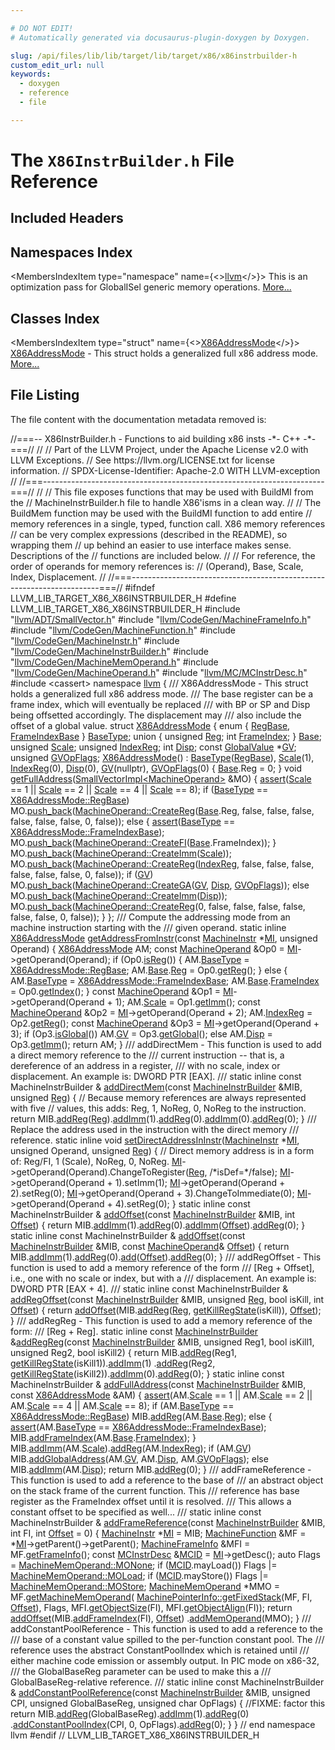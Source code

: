 ```yaml
---

# DO NOT EDIT!
# Automatically generated via docusaurus-plugin-doxygen by Doxygen.

slug: /api/files/lib/lib/target/lib/target/x86/x86instrbuilder-h
custom_edit_url: null
keywords:
  - doxygen
  - reference
  - file

---
```





# The `X86InstrBuilder.h` File Reference

<DoxygenPage pluginConfig={pluginConfig}>



## Included Headers

<IncludesList>
<IncludesListItem
  filePath="llvm/ADT/SmallVector.h"
  permalink="/docs/api/files/include/include/llvm/include/llvm/adt/smallvector-h"
  isLocal="true" />
<IncludesListItem
  filePath="llvm/CodeGen/MachineFrameInfo.h"
  permalink="/docs/api/files/include/include/llvm/include/llvm/codegen/machineframeinfo-h"
  isLocal="true" />
<IncludesListItem
  filePath="llvm/CodeGen/MachineFunction.h"
  permalink="/docs/api/files/include/include/llvm/include/llvm/codegen/machinefunction-h"
  isLocal="true" />
<IncludesListItem
  filePath="llvm/CodeGen/MachineInstr.h"
  permalink="/docs/api/files/include/include/llvm/include/llvm/codegen/machineinstr-h"
  isLocal="true" />
<IncludesListItem
  filePath="llvm/CodeGen/MachineInstrBuilder.h"
  permalink="/docs/api/files/include/include/llvm/include/llvm/codegen/machineinstrbuilder-h"
  isLocal="true" />
<IncludesListItem
  filePath="llvm/CodeGen/MachineMemOperand.h"
  permalink="/docs/api/files/include/include/llvm/include/llvm/codegen/machinememoperand-h"
  isLocal="true" />
<IncludesListItem
  filePath="llvm/CodeGen/MachineOperand.h"
  permalink="/docs/api/files/include/include/llvm/include/llvm/codegen/machineoperand-h"
  isLocal="true" />
<IncludesListItem
  filePath="llvm/MC/MCInstrDesc.h"
  permalink="/docs/api/files/include/include/llvm/include/llvm/mc/mcinstrdesc-h"
  isLocal="true" />
<IncludesListItem
  filePath="cassert"
  permalink=""
  isLocal="false" />
</IncludesList>

## Namespaces Index

<MembersIndex>

<MembersIndexItem
  type="namespace"
  name={<><a href="/docs/api/namespaces/llvm">llvm</a></>}>
This is an optimization pass for GlobalISel generic memory operations. <a href="/docs/api/namespaces/llvm/#details">More...</a>
</MembersIndexItem>

</MembersIndex>

## Classes Index

<MembersIndex>

<MembersIndexItem
  type="struct"
  name={<><a href="/docs/api/structs/llvm/x86addressmode">X86AddressMode</a></>}>
<a href="/docs/api/structs/llvm/x86addressmode">X86AddressMode</a> - This struct holds a generalized full x86 address mode. <a href="/docs/api/structs/llvm/x86addressmode/#details">More...</a>
</MembersIndexItem>

</MembersIndex>


## File Listing

The file content with the documentation metadata removed is:

<ProgramListing>

<Link id="l00001" /><CodeLine lineNumber="1"><Highlight kind="comment">//===-- X86InstrBuilder.h - Functions to aid building x86 insts -&#42;- C++ -&#42;-===//</Highlight><Highlight kind="normal"></Highlight></CodeLine>
<Link id="l00002" /><CodeLine lineNumber="2"><Highlight kind="normal"></Highlight><Highlight kind="comment">//</Highlight><Highlight kind="normal"></Highlight></CodeLine>
<Link id="l00003" /><CodeLine lineNumber="3"><Highlight kind="normal"></Highlight><Highlight kind="comment">// Part of the LLVM Project, under the Apache License v2.0 with LLVM Exceptions.</Highlight><Highlight kind="normal"></Highlight></CodeLine>
<Link id="l00004" /><CodeLine lineNumber="4"><Highlight kind="normal"></Highlight><Highlight kind="comment">// See https://llvm.org/LICENSE.txt for license information.</Highlight><Highlight kind="normal"></Highlight></CodeLine>
<Link id="l00005" /><CodeLine lineNumber="5"><Highlight kind="normal"></Highlight><Highlight kind="comment">// SPDX-License-Identifier: Apache-2.0 WITH LLVM-exception</Highlight><Highlight kind="normal"></Highlight></CodeLine>
<Link id="l00006" /><CodeLine lineNumber="6"><Highlight kind="normal"></Highlight><Highlight kind="comment">//</Highlight><Highlight kind="normal"></Highlight></CodeLine>
<Link id="l00007" /><CodeLine lineNumber="7"><Highlight kind="normal"></Highlight><Highlight kind="comment">//===----------------------------------------------------------------------===//</Highlight><Highlight kind="normal"></Highlight></CodeLine>
<Link id="l00008" /><CodeLine lineNumber="8"><Highlight kind="normal"></Highlight><Highlight kind="comment">//</Highlight><Highlight kind="normal"></Highlight></CodeLine>
<Link id="l00009" /><CodeLine lineNumber="9"><Highlight kind="normal"></Highlight><Highlight kind="comment">// This file exposes functions that may be used with BuildMI from the</Highlight><Highlight kind="normal"></Highlight></CodeLine>
<Link id="l00010" /><CodeLine lineNumber="10"><Highlight kind="normal"></Highlight><Highlight kind="comment">// MachineInstrBuilder.h file to handle X86&#39;isms in a clean way.</Highlight><Highlight kind="normal"></Highlight></CodeLine>
<Link id="l00011" /><CodeLine lineNumber="11"><Highlight kind="normal"></Highlight><Highlight kind="comment">//</Highlight><Highlight kind="normal"></Highlight></CodeLine>
<Link id="l00012" /><CodeLine lineNumber="12"><Highlight kind="normal"></Highlight><Highlight kind="comment">// The BuildMem function may be used with the BuildMI function to add entire</Highlight><Highlight kind="normal"></Highlight></CodeLine>
<Link id="l00013" /><CodeLine lineNumber="13"><Highlight kind="normal"></Highlight><Highlight kind="comment">// memory references in a single, typed, function call.  X86 memory references</Highlight><Highlight kind="normal"></Highlight></CodeLine>
<Link id="l00014" /><CodeLine lineNumber="14"><Highlight kind="normal"></Highlight><Highlight kind="comment">// can be very complex expressions (described in the README), so wrapping them</Highlight><Highlight kind="normal"></Highlight></CodeLine>
<Link id="l00015" /><CodeLine lineNumber="15"><Highlight kind="normal"></Highlight><Highlight kind="comment">// up behind an easier to use interface makes sense.  Descriptions of the</Highlight><Highlight kind="normal"></Highlight></CodeLine>
<Link id="l00016" /><CodeLine lineNumber="16"><Highlight kind="normal"></Highlight><Highlight kind="comment">// functions are included below.</Highlight><Highlight kind="normal"></Highlight></CodeLine>
<Link id="l00017" /><CodeLine lineNumber="17"><Highlight kind="normal"></Highlight><Highlight kind="comment">//</Highlight><Highlight kind="normal"></Highlight></CodeLine>
<Link id="l00018" /><CodeLine lineNumber="18"><Highlight kind="normal"></Highlight><Highlight kind="comment">// For reference, the order of operands for memory references is:</Highlight><Highlight kind="normal"></Highlight></CodeLine>
<Link id="l00019" /><CodeLine lineNumber="19"><Highlight kind="normal"></Highlight><Highlight kind="comment">// (Operand), Base, Scale, Index, Displacement.</Highlight><Highlight kind="normal"></Highlight></CodeLine>
<Link id="l00020" /><CodeLine lineNumber="20"><Highlight kind="normal"></Highlight><Highlight kind="comment">//</Highlight><Highlight kind="normal"></Highlight></CodeLine>
<Link id="l00021" /><CodeLine lineNumber="21"><Highlight kind="normal"></Highlight><Highlight kind="comment">//===----------------------------------------------------------------------===//</Highlight><Highlight kind="normal"></Highlight></CodeLine>
<Link id="l00022" /><CodeLine lineNumber="22"><Highlight kind="normal"></Highlight></CodeLine>
<Link id="l00023" /><CodeLine lineNumber="23"><Highlight kind="normal"></Highlight><Highlight kind="preprocessor">#ifndef LLVM&#95;LIB&#95;TARGET&#95;X86&#95;X86INSTRBUILDER&#95;H</Highlight><Highlight kind="normal"></Highlight></CodeLine>
<Link id="l00024" /><CodeLine lineNumber="24"><Highlight kind="normal"></Highlight><Highlight kind="preprocessor">#define LLVM&#95;LIB&#95;TARGET&#95;X86&#95;X86INSTRBUILDER&#95;H</Highlight><Highlight kind="normal"></Highlight></CodeLine>
<Link id="l00025" /><CodeLine lineNumber="25"><Highlight kind="normal"></Highlight></CodeLine>
<Link id="l00026" /><CodeLine lineNumber="26"><Highlight kind="normal"></Highlight><Highlight kind="preprocessor">#include &quot;<a href="/docs/api/files/include/include/llvm/include/llvm/adt/smallvector-h">llvm/ADT/SmallVector.h</a>&quot;</Highlight><Highlight kind="normal"></Highlight></CodeLine>
<Link id="l00027" /><CodeLine lineNumber="27"><Highlight kind="normal"></Highlight><Highlight kind="preprocessor">#include &quot;<a href="/docs/api/files/include/include/llvm/include/llvm/codegen/machineframeinfo-h">llvm/CodeGen/MachineFrameInfo.h</a>&quot;</Highlight><Highlight kind="normal"></Highlight></CodeLine>
<Link id="l00028" /><CodeLine lineNumber="28"><Highlight kind="normal"></Highlight><Highlight kind="preprocessor">#include &quot;<a href="/docs/api/files/include/include/llvm/include/llvm/codegen/machinefunction-h">llvm/CodeGen/MachineFunction.h</a>&quot;</Highlight><Highlight kind="normal"></Highlight></CodeLine>
<Link id="l00029" /><CodeLine lineNumber="29"><Highlight kind="normal"></Highlight><Highlight kind="preprocessor">#include &quot;<a href="/docs/api/files/include/include/llvm/include/llvm/codegen/machineinstr-h">llvm/CodeGen/MachineInstr.h</a>&quot;</Highlight><Highlight kind="normal"></Highlight></CodeLine>
<Link id="l00030" /><CodeLine lineNumber="30"><Highlight kind="normal"></Highlight><Highlight kind="preprocessor">#include &quot;<a href="/docs/api/files/include/include/llvm/include/llvm/codegen/machineinstrbuilder-h">llvm/CodeGen/MachineInstrBuilder.h</a>&quot;</Highlight><Highlight kind="normal"></Highlight></CodeLine>
<Link id="l00031" /><CodeLine lineNumber="31"><Highlight kind="normal"></Highlight><Highlight kind="preprocessor">#include &quot;<a href="/docs/api/files/include/include/llvm/include/llvm/codegen/machinememoperand-h">llvm/CodeGen/MachineMemOperand.h</a>&quot;</Highlight><Highlight kind="normal"></Highlight></CodeLine>
<Link id="l00032" /><CodeLine lineNumber="32"><Highlight kind="normal"></Highlight><Highlight kind="preprocessor">#include &quot;<a href="/docs/api/files/include/include/llvm/include/llvm/codegen/machineoperand-h">llvm/CodeGen/MachineOperand.h</a>&quot;</Highlight><Highlight kind="normal"></Highlight></CodeLine>
<Link id="l00033" /><CodeLine lineNumber="33"><Highlight kind="normal"></Highlight><Highlight kind="preprocessor">#include &quot;<a href="/docs/api/files/include/include/llvm/include/llvm/mc/mcinstrdesc-h">llvm/MC/MCInstrDesc.h</a>&quot;</Highlight><Highlight kind="normal"></Highlight></CodeLine>
<Link id="l00034" /><CodeLine lineNumber="34"><Highlight kind="normal"></Highlight><Highlight kind="preprocessor">#include &lt;cassert&gt;</Highlight><Highlight kind="normal"></Highlight></CodeLine>
<Link id="l00035" /><CodeLine lineNumber="35"><Highlight kind="normal"></Highlight></CodeLine>
<Link id="l00036" /><CodeLine lineNumber="36"><Highlight kind="normal"></Highlight><Highlight kind="keyword">namespace </Highlight><Highlight kind="normal"><a href="/docs/api/namespaces/llvm">llvm</a> &#123;</Highlight></CodeLine>
<Link id="l00037" /><CodeLine lineNumber="37"><Highlight kind="normal"></Highlight><Highlight kind="comment"></Highlight></CodeLine>
<Link id="l00038" /><CodeLine lineNumber="38"><Highlight kind="comment">/// X86AddressMode - This struct holds a generalized full x86 address mode.</Highlight></CodeLine>
<Link id="l00039" /><CodeLine lineNumber="39"><Highlight kind="comment">/// The base register can be a frame index, which will eventually be replaced</Highlight></CodeLine>
<Link id="l00040" /><CodeLine lineNumber="40"><Highlight kind="comment">/// with BP or SP and Disp being offsetted accordingly.  The displacement may</Highlight></CodeLine>
<Link id="l00041" /><CodeLine lineNumber="41"><Highlight kind="comment">/// also include the offset of a global value.</Highlight><Highlight kind="normal"></Highlight></CodeLine>
<Link id="l00042" /><CodeLine lineNumber="42" lineLink="/docs/api/structs/llvm/x86addressmode"><Highlight kind="normal"></Highlight><Highlight kind="keyword">struct </Highlight><Highlight kind="normal"><a href="/docs/api/structs/llvm/x86addressmode/#a71e2b7928cd0743a0b1834cd441696eb">X86AddressMode</a> &#123;</Highlight></CodeLine>
<Link id="l00043" /><CodeLine lineNumber="43"><Highlight kind="normal">  </Highlight><Highlight kind="keyword">enum</Highlight><Highlight kind="normal"> &#123;</Highlight></CodeLine>
<Link id="l00044" /><CodeLine lineNumber="44" lineLink="/docs/api/structs/llvm/x86addressmode/#a47626c396b3692c11cb940faf7578a4fa8763369023c9ed44c8a2861b80107e9f"><Highlight kind="normal">    <a href="/docs/api/structs/llvm/x86addressmode/#a47626c396b3692c11cb940faf7578a4fa8763369023c9ed44c8a2861b80107e9f">RegBase</a>,</Highlight></CodeLine>
<Link id="l00045" /><CodeLine lineNumber="45" lineLink="/docs/api/structs/llvm/x86addressmode/#a47626c396b3692c11cb940faf7578a4fab07c42c17fdd1279c09b961c89653ffb"><Highlight kind="normal">    <a href="/docs/api/structs/llvm/x86addressmode/#a47626c396b3692c11cb940faf7578a4fab07c42c17fdd1279c09b961c89653ffb">FrameIndexBase</a></Highlight></CodeLine>
<Link id="l00046" /><CodeLine lineNumber="46" lineLink="/docs/api/structs/llvm/x86addressmode/#ad89c0e74be4dc1391cb4225984ce1c92"><Highlight kind="normal">  &#125; <a href="/docs/api/files/lib/lib/ir/safepointirverifier-cpp/#ae96315ee246bd4a509133af84c88c5e1">BaseType</a>;</Highlight></CodeLine>
<Link id="l00047" /><CodeLine lineNumber="47"><Highlight kind="normal"></Highlight></CodeLine>
<Link id="l00048" /><CodeLine lineNumber="48"><Highlight kind="normal">  </Highlight><Highlight kind="keyword">union </Highlight><Highlight kind="normal">&#123;</Highlight></CodeLine>
<Link id="l00049" /><CodeLine lineNumber="49" lineLink="/docs/api/structs/llvm/x86addressmode/#abdbb5443e06c46eba409abb252121105"><Highlight kind="normal">    </Highlight><Highlight kind="keywordtype">unsigned</Highlight><Highlight kind="normal"> <a href="/docs/api/structs/llvm/x86addressmode/#abdbb5443e06c46eba409abb252121105">Reg</a>;</Highlight></CodeLine>
<Link id="l00050" /><CodeLine lineNumber="50" lineLink="/docs/api/structs/llvm/x86addressmode/#a967aafff1ceb0ab66c9de70c5a94eacd"><Highlight kind="normal">    </Highlight><Highlight kind="keywordtype">int</Highlight><Highlight kind="normal"> <a href="/docs/api/structs/llvm/x86addressmode/#a967aafff1ceb0ab66c9de70c5a94eacd">FrameIndex</a>;</Highlight></CodeLine>
<Link id="l00051" /><CodeLine lineNumber="51" lineLink="/docs/api/structs/llvm/x86addressmode/#a17a6d6e90566fa2abeb797273f9acc36"><Highlight kind="normal">  &#125; <a href="/docs/api/namespaces/llvm/sampleprof/#a702f69807459cc25db5754a5f179d3fcaf6fbeb8fa9f451468611536b00878d41">Base</a>;</Highlight></CodeLine>
<Link id="l00052" /><CodeLine lineNumber="52"><Highlight kind="normal"></Highlight></CodeLine>
<Link id="l00053" /><CodeLine lineNumber="53" lineLink="/docs/api/structs/llvm/x86addressmode/#aad094c5c9174ced82b0e50cc1107f6b6"><Highlight kind="normal">  </Highlight><Highlight kind="keywordtype">unsigned</Highlight><Highlight kind="normal"> <a href="/docs/api/structs/llvm/x86addressmode/#aad094c5c9174ced82b0e50cc1107f6b6">Scale</a>;</Highlight></CodeLine>
<Link id="l00054" /><CodeLine lineNumber="54" lineLink="/docs/api/structs/llvm/x86addressmode/#af1965b0188d8595d0aaf002d0eb6d009"><Highlight kind="normal">  </Highlight><Highlight kind="keywordtype">unsigned</Highlight><Highlight kind="normal"> <a href="/docs/api/structs/llvm/x86addressmode/#af1965b0188d8595d0aaf002d0eb6d009">IndexReg</a>;</Highlight></CodeLine>
<Link id="l00055" /><CodeLine lineNumber="55" lineLink="/docs/api/structs/llvm/x86addressmode/#a883f2182cecc59883f24a9b886ffeb74"><Highlight kind="normal">  </Highlight><Highlight kind="keywordtype">int</Highlight><Highlight kind="normal"> <a href="/docs/api/structs/llvm/x86addressmode/#a883f2182cecc59883f24a9b886ffeb74">Disp</a>;</Highlight></CodeLine>
<Link id="l00056" /><CodeLine lineNumber="56" lineLink="/docs/api/structs/llvm/x86addressmode/#a69cfaa345b14e467ea8934fe48cc3365"><Highlight kind="normal">  </Highlight><Highlight kind="keyword">const</Highlight><Highlight kind="normal"> <a href="/docs/api/classes/llvm/globalvalue">GlobalValue</a> &#42;<a href="/docs/api/structs/llvm/x86addressmode/#a69cfaa345b14e467ea8934fe48cc3365">GV</a>;</Highlight></CodeLine>
<Link id="l00057" /><CodeLine lineNumber="57" lineLink="/docs/api/structs/llvm/x86addressmode/#a1894a1e6be0ec8bbc763476332735765"><Highlight kind="normal">  </Highlight><Highlight kind="keywordtype">unsigned</Highlight><Highlight kind="normal"> <a href="/docs/api/structs/llvm/x86addressmode/#a1894a1e6be0ec8bbc763476332735765">GVOpFlags</a>;</Highlight></CodeLine>
<Link id="l00058" /><CodeLine lineNumber="58"><Highlight kind="normal"></Highlight></CodeLine>
<Link id="l00059" /><CodeLine lineNumber="59" lineLink="/docs/api/structs/llvm/x86addressmode/#a71e2b7928cd0743a0b1834cd441696eb"><Highlight kind="normal">  <a href="/docs/api/structs/llvm/x86addressmode/#a71e2b7928cd0743a0b1834cd441696eb">X86AddressMode</a>()</Highlight></CodeLine>
<Link id="l00060" /><CodeLine lineNumber="60"><Highlight kind="normal">    : <a href="/docs/api/structs/llvm/x86addressmode/#ad89c0e74be4dc1391cb4225984ce1c92">BaseType</a>(<a href="/docs/api/structs/llvm/x86addressmode/#a47626c396b3692c11cb940faf7578a4fa8763369023c9ed44c8a2861b80107e9f">RegBase</a>), <a href="/docs/api/structs/llvm/x86addressmode/#aad094c5c9174ced82b0e50cc1107f6b6">Scale</a>(1), <a href="/docs/api/structs/llvm/x86addressmode/#af1965b0188d8595d0aaf002d0eb6d009">IndexReg</a>(0), <a href="/docs/api/structs/llvm/x86addressmode/#a883f2182cecc59883f24a9b886ffeb74">Disp</a>(0), <a href="/docs/api/structs/llvm/x86addressmode/#a69cfaa345b14e467ea8934fe48cc3365">GV</a>(nullptr),</Highlight></CodeLine>
<Link id="l00061" /><CodeLine lineNumber="61"><Highlight kind="normal">      <a href="/docs/api/structs/llvm/x86addressmode/#a1894a1e6be0ec8bbc763476332735765">GVOpFlags</a>(0) &#123;</Highlight></CodeLine>
<Link id="l00062" /><CodeLine lineNumber="62"><Highlight kind="normal">    <a href="/docs/api/structs/llvm/x86addressmode/#a17a6d6e90566fa2abeb797273f9acc36">Base</a>.Reg = 0;</Highlight></CodeLine>
<Link id="l00063" /><CodeLine lineNumber="63"><Highlight kind="normal">  &#125;</Highlight></CodeLine>
<Link id="l00064" /><CodeLine lineNumber="64"><Highlight kind="normal"></Highlight></CodeLine>
<Link id="l00065" /><CodeLine lineNumber="65" lineLink="/docs/api/structs/llvm/x86addressmode/#a593e839307453b63de7b7021e8cc059a"><Highlight kind="normal">  </Highlight><Highlight kind="keywordtype">void</Highlight><Highlight kind="normal"> <a href="/docs/api/structs/llvm/x86addressmode/#a593e839307453b63de7b7021e8cc059a">getFullAddress</a>(<a href="/docs/api/classes/llvm/smallvectorimpl">SmallVectorImpl&lt;MachineOperand&gt;</a> &amp;MO) &#123;</Highlight></CodeLine>
<Link id="l00066" /><CodeLine lineNumber="66"><Highlight kind="normal">    <a href="/docs/api/files/lib/lib/target/lib/target/amdgpu/silowercontrolflow-cpp/#a4868c5d81c5ccc98c47aeab6244346a0">assert</a>(<a href="/docs/api/structs/llvm/x86addressmode/#aad094c5c9174ced82b0e50cc1107f6b6">Scale</a> == 1 || <a href="/docs/api/structs/llvm/x86addressmode/#aad094c5c9174ced82b0e50cc1107f6b6">Scale</a> == 2 || <a href="/docs/api/structs/llvm/x86addressmode/#aad094c5c9174ced82b0e50cc1107f6b6">Scale</a> == 4 || <a href="/docs/api/structs/llvm/x86addressmode/#aad094c5c9174ced82b0e50cc1107f6b6">Scale</a> == 8);</Highlight></CodeLine>
<Link id="l00067" /><CodeLine lineNumber="67"><Highlight kind="normal"></Highlight></CodeLine>
<Link id="l00068" /><CodeLine lineNumber="68"><Highlight kind="normal">    </Highlight><Highlight kind="keywordflow">if</Highlight><Highlight kind="normal"> (<a href="/docs/api/structs/llvm/x86addressmode/#ad89c0e74be4dc1391cb4225984ce1c92">BaseType</a> == <a href="/docs/api/structs/llvm/x86addressmode/#a47626c396b3692c11cb940faf7578a4fa8763369023c9ed44c8a2861b80107e9f">X86AddressMode::RegBase</a>)</Highlight></CodeLine>
<Link id="l00069" /><CodeLine lineNumber="69"><Highlight kind="normal">      MO.<a href="/docs/api/classes/llvm/smallvectortemplatebase/#af42bfbc067df27c19ee2fc859df58799">push&#95;back</a>(<a href="/docs/api/classes/llvm/machineoperand/#af2c351dad09a71aa08e1d85c67ae6e53">MachineOperand::CreateReg</a>(<a href="/docs/api/structs/llvm/x86addressmode/#a17a6d6e90566fa2abeb797273f9acc36">Base</a>.Reg, </Highlight><Highlight kind="keyword">false</Highlight><Highlight kind="normal">, </Highlight><Highlight kind="keyword">false</Highlight><Highlight kind="normal">, </Highlight><Highlight kind="keyword">false</Highlight><Highlight kind="normal">,</Highlight></CodeLine>
<Link id="l00070" /><CodeLine lineNumber="70"><Highlight kind="normal">                                             </Highlight><Highlight kind="keyword">false</Highlight><Highlight kind="normal">, </Highlight><Highlight kind="keyword">false</Highlight><Highlight kind="normal">, </Highlight><Highlight kind="keyword">false</Highlight><Highlight kind="normal">, 0, </Highlight><Highlight kind="keyword">false</Highlight><Highlight kind="normal">));</Highlight></CodeLine>
<Link id="l00071" /><CodeLine lineNumber="71"><Highlight kind="normal">    </Highlight><Highlight kind="keywordflow">else</Highlight><Highlight kind="normal"> &#123;</Highlight></CodeLine>
<Link id="l00072" /><CodeLine lineNumber="72"><Highlight kind="normal">      <a href="/docs/api/files/lib/lib/target/lib/target/amdgpu/silowercontrolflow-cpp/#a4868c5d81c5ccc98c47aeab6244346a0">assert</a>(<a href="/docs/api/structs/llvm/x86addressmode/#ad89c0e74be4dc1391cb4225984ce1c92">BaseType</a> == <a href="/docs/api/structs/llvm/x86addressmode/#a47626c396b3692c11cb940faf7578a4fab07c42c17fdd1279c09b961c89653ffb">X86AddressMode::FrameIndexBase</a>);</Highlight></CodeLine>
<Link id="l00073" /><CodeLine lineNumber="73"><Highlight kind="normal">      MO.<a href="/docs/api/classes/llvm/smallvectortemplatebase/#af42bfbc067df27c19ee2fc859df58799">push&#95;back</a>(<a href="/docs/api/classes/llvm/machineoperand/#afda3f1971b3e44709267be818ffd3035">MachineOperand::CreateFI</a>(<a href="/docs/api/structs/llvm/x86addressmode/#a17a6d6e90566fa2abeb797273f9acc36">Base</a>.FrameIndex));</Highlight></CodeLine>
<Link id="l00074" /><CodeLine lineNumber="74"><Highlight kind="normal">    &#125;</Highlight></CodeLine>
<Link id="l00075" /><CodeLine lineNumber="75"><Highlight kind="normal"></Highlight></CodeLine>
<Link id="l00076" /><CodeLine lineNumber="76"><Highlight kind="normal">    MO.<a href="/docs/api/classes/llvm/smallvectortemplatebase/#af42bfbc067df27c19ee2fc859df58799">push&#95;back</a>(<a href="/docs/api/classes/llvm/machineoperand/#ab09679b541a6ba1219b3602569847364">MachineOperand::CreateImm</a>(<a href="/docs/api/structs/llvm/x86addressmode/#aad094c5c9174ced82b0e50cc1107f6b6">Scale</a>));</Highlight></CodeLine>
<Link id="l00077" /><CodeLine lineNumber="77"><Highlight kind="normal">    MO.<a href="/docs/api/classes/llvm/smallvectortemplatebase/#af42bfbc067df27c19ee2fc859df58799">push&#95;back</a>(<a href="/docs/api/classes/llvm/machineoperand/#af2c351dad09a71aa08e1d85c67ae6e53">MachineOperand::CreateReg</a>(<a href="/docs/api/structs/llvm/x86addressmode/#af1965b0188d8595d0aaf002d0eb6d009">IndexReg</a>, </Highlight><Highlight kind="keyword">false</Highlight><Highlight kind="normal">, </Highlight><Highlight kind="keyword">false</Highlight><Highlight kind="normal">, </Highlight><Highlight kind="keyword">false</Highlight><Highlight kind="normal">, </Highlight><Highlight kind="keyword">false</Highlight><Highlight kind="normal">,</Highlight></CodeLine>
<Link id="l00078" /><CodeLine lineNumber="78"><Highlight kind="normal">                                           </Highlight><Highlight kind="keyword">false</Highlight><Highlight kind="normal">, </Highlight><Highlight kind="keyword">false</Highlight><Highlight kind="normal">, 0, </Highlight><Highlight kind="keyword">false</Highlight><Highlight kind="normal">));</Highlight></CodeLine>
<Link id="l00079" /><CodeLine lineNumber="79"><Highlight kind="normal"></Highlight></CodeLine>
<Link id="l00080" /><CodeLine lineNumber="80"><Highlight kind="normal">    </Highlight><Highlight kind="keywordflow">if</Highlight><Highlight kind="normal"> (<a href="/docs/api/structs/llvm/x86addressmode/#a69cfaa345b14e467ea8934fe48cc3365">GV</a>)</Highlight></CodeLine>
<Link id="l00081" /><CodeLine lineNumber="81"><Highlight kind="normal">      MO.<a href="/docs/api/classes/llvm/smallvectortemplatebase/#af42bfbc067df27c19ee2fc859df58799">push&#95;back</a>(<a href="/docs/api/classes/llvm/machineoperand/#ace112d8a86396bd55e99738cd41005b6">MachineOperand::CreateGA</a>(<a href="/docs/api/structs/llvm/x86addressmode/#a69cfaa345b14e467ea8934fe48cc3365">GV</a>, <a href="/docs/api/structs/llvm/x86addressmode/#a883f2182cecc59883f24a9b886ffeb74">Disp</a>, <a href="/docs/api/structs/llvm/x86addressmode/#a1894a1e6be0ec8bbc763476332735765">GVOpFlags</a>));</Highlight></CodeLine>
<Link id="l00082" /><CodeLine lineNumber="82"><Highlight kind="normal">    </Highlight><Highlight kind="keywordflow">else</Highlight><Highlight kind="normal"></Highlight></CodeLine>
<Link id="l00083" /><CodeLine lineNumber="83"><Highlight kind="normal">      MO.<a href="/docs/api/classes/llvm/smallvectortemplatebase/#af42bfbc067df27c19ee2fc859df58799">push&#95;back</a>(<a href="/docs/api/classes/llvm/machineoperand/#ab09679b541a6ba1219b3602569847364">MachineOperand::CreateImm</a>(<a href="/docs/api/structs/llvm/x86addressmode/#a883f2182cecc59883f24a9b886ffeb74">Disp</a>));</Highlight></CodeLine>
<Link id="l00084" /><CodeLine lineNumber="84"><Highlight kind="normal"></Highlight></CodeLine>
<Link id="l00085" /><CodeLine lineNumber="85"><Highlight kind="normal">    MO.<a href="/docs/api/classes/llvm/smallvectortemplatebase/#af42bfbc067df27c19ee2fc859df58799">push&#95;back</a>(<a href="/docs/api/classes/llvm/machineoperand/#af2c351dad09a71aa08e1d85c67ae6e53">MachineOperand::CreateReg</a>(0, </Highlight><Highlight kind="keyword">false</Highlight><Highlight kind="normal">, </Highlight><Highlight kind="keyword">false</Highlight><Highlight kind="normal">, </Highlight><Highlight kind="keyword">false</Highlight><Highlight kind="normal">, </Highlight><Highlight kind="keyword">false</Highlight><Highlight kind="normal">, </Highlight><Highlight kind="keyword">false</Highlight><Highlight kind="normal">,</Highlight></CodeLine>
<Link id="l00086" /><CodeLine lineNumber="86"><Highlight kind="normal">                                           </Highlight><Highlight kind="keyword">false</Highlight><Highlight kind="normal">, 0, </Highlight><Highlight kind="keyword">false</Highlight><Highlight kind="normal">));</Highlight></CodeLine>
<Link id="l00087" /><CodeLine lineNumber="87"><Highlight kind="normal">  &#125;</Highlight></CodeLine>
<Link id="l00088" /><CodeLine lineNumber="88"><Highlight kind="normal">&#125;;</Highlight></CodeLine>
<Link id="l00089" /><CodeLine lineNumber="89"><Highlight kind="normal"></Highlight><Highlight kind="comment"></Highlight></CodeLine>
<Link id="l00090" /><CodeLine lineNumber="90"><Highlight kind="comment">/// Compute the addressing mode from an machine instruction starting with the</Highlight></CodeLine>
<Link id="l00091" /><CodeLine lineNumber="91"><Highlight kind="comment">/// given operand.</Highlight><Highlight kind="normal"></Highlight></CodeLine>
<Link id="l00092" /><CodeLine lineNumber="92" lineLink="/docs/api/namespaces/llvm/#ab2475576febdb5d6a1929ef786a57a03"><Highlight kind="normal"></Highlight><Highlight kind="keyword">static</Highlight><Highlight kind="normal"> </Highlight><Highlight kind="keyword">inline</Highlight><Highlight kind="normal"> <a href="/docs/api/structs/llvm/x86addressmode">X86AddressMode</a> <a href="/docs/api/namespaces/llvm/#ab2475576febdb5d6a1929ef786a57a03">getAddressFromInstr</a>(</Highlight><Highlight kind="keyword">const</Highlight><Highlight kind="normal"> <a href="/docs/api/classes/llvm/machineinstr">MachineInstr</a> &#42;<a href="/docs/api/files/lib/lib/codegen/lib/codegen/globalisel/irtranslator-cpp/#abe44dfdea65b4f7e11e0a608ab708b76">MI</a>,</Highlight></CodeLine>
<Link id="l00093" /><CodeLine lineNumber="93"><Highlight kind="normal">                                                 </Highlight><Highlight kind="keywordtype">unsigned</Highlight><Highlight kind="normal"> Operand) &#123;</Highlight></CodeLine>
<Link id="l00094" /><CodeLine lineNumber="94"><Highlight kind="normal">  <a href="/docs/api/structs/llvm/x86addressmode">X86AddressMode</a> AM;</Highlight></CodeLine>
<Link id="l00095" /><CodeLine lineNumber="95"><Highlight kind="normal">  </Highlight><Highlight kind="keyword">const</Highlight><Highlight kind="normal"> <a href="/docs/api/classes/llvm/machineoperand">MachineOperand</a> &amp;Op0 = <a href="/docs/api/files/lib/lib/codegen/lib/codegen/globalisel/irtranslator-cpp/#abe44dfdea65b4f7e11e0a608ab708b76">MI</a>-&gt;getOperand(Operand);</Highlight></CodeLine>
<Link id="l00096" /><CodeLine lineNumber="96"><Highlight kind="normal">  </Highlight><Highlight kind="keywordflow">if</Highlight><Highlight kind="normal"> (Op0.<a href="/docs/api/classes/llvm/machineoperand/#a4c9594c955fec80c73ddd964b5efd554">isReg</a>()) &#123;</Highlight></CodeLine>
<Link id="l00097" /><CodeLine lineNumber="97"><Highlight kind="normal">    AM.<a href="/docs/api/structs/llvm/x86addressmode/#ad89c0e74be4dc1391cb4225984ce1c92">BaseType</a> = <a href="/docs/api/structs/llvm/x86addressmode/#a47626c396b3692c11cb940faf7578a4fa8763369023c9ed44c8a2861b80107e9f">X86AddressMode::RegBase</a>;</Highlight></CodeLine>
<Link id="l00098" /><CodeLine lineNumber="98"><Highlight kind="normal">    AM.<a href="/docs/api/structs/llvm/x86addressmode/#a17a6d6e90566fa2abeb797273f9acc36">Base</a>.<a href="/docs/api/structs/llvm/x86addressmode/#abdbb5443e06c46eba409abb252121105">Reg</a> = Op0.<a href="/docs/api/classes/llvm/machineoperand/#ac0035d7c1c860501c877c20e6e93297b">getReg</a>();</Highlight></CodeLine>
<Link id="l00099" /><CodeLine lineNumber="99"><Highlight kind="normal">  &#125; </Highlight><Highlight kind="keywordflow">else</Highlight><Highlight kind="normal"> &#123;</Highlight></CodeLine>
<Link id="l00100" /><CodeLine lineNumber="100"><Highlight kind="normal">    AM.<a href="/docs/api/structs/llvm/x86addressmode/#ad89c0e74be4dc1391cb4225984ce1c92">BaseType</a> = <a href="/docs/api/structs/llvm/x86addressmode/#a47626c396b3692c11cb940faf7578a4fab07c42c17fdd1279c09b961c89653ffb">X86AddressMode::FrameIndexBase</a>;</Highlight></CodeLine>
<Link id="l00101" /><CodeLine lineNumber="101"><Highlight kind="normal">    AM.<a href="/docs/api/structs/llvm/x86addressmode/#a17a6d6e90566fa2abeb797273f9acc36">Base</a>.<a href="/docs/api/structs/llvm/x86addressmode/#a967aafff1ceb0ab66c9de70c5a94eacd">FrameIndex</a> = Op0.<a href="/docs/api/classes/llvm/machineoperand/#aaa68daaf8d7b773d012887c92c2023ce">getIndex</a>();</Highlight></CodeLine>
<Link id="l00102" /><CodeLine lineNumber="102"><Highlight kind="normal">  &#125;</Highlight></CodeLine>
<Link id="l00103" /><CodeLine lineNumber="103"><Highlight kind="normal"></Highlight></CodeLine>
<Link id="l00104" /><CodeLine lineNumber="104"><Highlight kind="normal">  </Highlight><Highlight kind="keyword">const</Highlight><Highlight kind="normal"> <a href="/docs/api/classes/llvm/machineoperand">MachineOperand</a> &amp;Op1 = <a href="/docs/api/files/lib/lib/codegen/lib/codegen/globalisel/irtranslator-cpp/#abe44dfdea65b4f7e11e0a608ab708b76">MI</a>-&gt;getOperand(Operand + 1);</Highlight></CodeLine>
<Link id="l00105" /><CodeLine lineNumber="105"><Highlight kind="normal">  AM.<a href="/docs/api/structs/llvm/x86addressmode/#aad094c5c9174ced82b0e50cc1107f6b6">Scale</a> = Op1.<a href="/docs/api/classes/llvm/machineoperand/#a38b28a85f818b49d8806c150b8a5b4f7">getImm</a>();</Highlight></CodeLine>
<Link id="l00106" /><CodeLine lineNumber="106"><Highlight kind="normal"></Highlight></CodeLine>
<Link id="l00107" /><CodeLine lineNumber="107"><Highlight kind="normal">  </Highlight><Highlight kind="keyword">const</Highlight><Highlight kind="normal"> <a href="/docs/api/classes/llvm/machineoperand">MachineOperand</a> &amp;Op2 = <a href="/docs/api/files/lib/lib/codegen/lib/codegen/globalisel/irtranslator-cpp/#abe44dfdea65b4f7e11e0a608ab708b76">MI</a>-&gt;getOperand(Operand + 2);</Highlight></CodeLine>
<Link id="l00108" /><CodeLine lineNumber="108"><Highlight kind="normal">  AM.<a href="/docs/api/structs/llvm/x86addressmode/#af1965b0188d8595d0aaf002d0eb6d009">IndexReg</a> = Op2.<a href="/docs/api/classes/llvm/machineoperand/#ac0035d7c1c860501c877c20e6e93297b">getReg</a>();</Highlight></CodeLine>
<Link id="l00109" /><CodeLine lineNumber="109"><Highlight kind="normal"></Highlight></CodeLine>
<Link id="l00110" /><CodeLine lineNumber="110"><Highlight kind="normal">  </Highlight><Highlight kind="keyword">const</Highlight><Highlight kind="normal"> <a href="/docs/api/classes/llvm/machineoperand">MachineOperand</a> &amp;Op3 = <a href="/docs/api/files/lib/lib/codegen/lib/codegen/globalisel/irtranslator-cpp/#abe44dfdea65b4f7e11e0a608ab708b76">MI</a>-&gt;getOperand(Operand + 3);</Highlight></CodeLine>
<Link id="l00111" /><CodeLine lineNumber="111"><Highlight kind="normal">  </Highlight><Highlight kind="keywordflow">if</Highlight><Highlight kind="normal"> (Op3.<a href="/docs/api/classes/llvm/machineoperand/#ab0d1155c8c38e84cbe387998fd2e517e">isGlobal</a>())</Highlight></CodeLine>
<Link id="l00112" /><CodeLine lineNumber="112"><Highlight kind="normal">    AM.<a href="/docs/api/structs/llvm/x86addressmode/#a69cfaa345b14e467ea8934fe48cc3365">GV</a> = Op3.<a href="/docs/api/classes/llvm/machineoperand/#a0fcdaab1a4c3134b8f80aa74cabeb970">getGlobal</a>();</Highlight></CodeLine>
<Link id="l00113" /><CodeLine lineNumber="113"><Highlight kind="normal">  </Highlight><Highlight kind="keywordflow">else</Highlight><Highlight kind="normal"></Highlight></CodeLine>
<Link id="l00114" /><CodeLine lineNumber="114"><Highlight kind="normal">    AM.<a href="/docs/api/structs/llvm/x86addressmode/#a883f2182cecc59883f24a9b886ffeb74">Disp</a> = Op3.<a href="/docs/api/classes/llvm/machineoperand/#a38b28a85f818b49d8806c150b8a5b4f7">getImm</a>();</Highlight></CodeLine>
<Link id="l00115" /><CodeLine lineNumber="115"><Highlight kind="normal"></Highlight></CodeLine>
<Link id="l00116" /><CodeLine lineNumber="116"><Highlight kind="normal">  </Highlight><Highlight kind="keywordflow">return</Highlight><Highlight kind="normal"> AM;</Highlight></CodeLine>
<Link id="l00117" /><CodeLine lineNumber="117"><Highlight kind="normal">&#125;</Highlight></CodeLine>
<Link id="l00118" /><CodeLine lineNumber="118"><Highlight kind="normal"></Highlight><Highlight kind="comment"></Highlight></CodeLine>
<Link id="l00119" /><CodeLine lineNumber="119"><Highlight kind="comment">/// addDirectMem - This function is used to add a direct memory reference to the</Highlight></CodeLine>
<Link id="l00120" /><CodeLine lineNumber="120"><Highlight kind="comment">/// current instruction -- that is, a dereference of an address in a register,</Highlight></CodeLine>
<Link id="l00121" /><CodeLine lineNumber="121"><Highlight kind="comment">/// with no scale, index or displacement. An example is: DWORD PTR &#91;EAX&#93;.</Highlight></CodeLine>
<Link id="l00122" /><CodeLine lineNumber="122"><Highlight kind="comment">///</Highlight><Highlight kind="normal"></Highlight></CodeLine>
<Link id="l00123" /><CodeLine lineNumber="123"><Highlight kind="normal"></Highlight><Highlight kind="keyword">static</Highlight><Highlight kind="normal"> </Highlight><Highlight kind="keyword">inline</Highlight><Highlight kind="normal"> </Highlight><Highlight kind="keyword">const</Highlight><Highlight kind="normal"> MachineInstrBuilder &amp;</Highlight></CodeLine>
<Link id="l00124" /><CodeLine lineNumber="124" lineLink="/docs/api/namespaces/llvm/#aff98f30548a2233baed77a73408842a2"><Highlight kind="normal"><a href="/docs/api/namespaces/llvm/#aff98f30548a2233baed77a73408842a2">addDirectMem</a>(</Highlight><Highlight kind="keyword">const</Highlight><Highlight kind="normal"> <a href="/docs/api/classes/llvm/machineinstrbuilder">MachineInstrBuilder</a> &amp;MIB, </Highlight><Highlight kind="keywordtype">unsigned</Highlight><Highlight kind="normal"> <a href="/docs/api/files/lib/lib/codegen/machinesink-cpp/#a359e1ff26f6d466d927a61aae45b05c3">Reg</a>) &#123;</Highlight></CodeLine>
<Link id="l00125" /><CodeLine lineNumber="125"><Highlight kind="normal">  </Highlight><Highlight kind="comment">// Because memory references are always represented with five</Highlight><Highlight kind="normal"></Highlight></CodeLine>
<Link id="l00126" /><CodeLine lineNumber="126"><Highlight kind="normal">  </Highlight><Highlight kind="comment">// values, this adds: Reg, 1, NoReg, 0, NoReg to the instruction.</Highlight><Highlight kind="normal"></Highlight></CodeLine>
<Link id="l00127" /><CodeLine lineNumber="127"><Highlight kind="normal">  </Highlight><Highlight kind="keywordflow">return</Highlight><Highlight kind="normal"> MIB.<a href="/docs/api/classes/llvm/machineinstrbuilder/#a927857fc69e4b4f0cde307f86f180df5">addReg</a>(<a href="/docs/api/files/lib/lib/codegen/machinesink-cpp/#a359e1ff26f6d466d927a61aae45b05c3">Reg</a>).<a href="/docs/api/classes/llvm/machineinstrbuilder/#a6c1f959947905135c7dd215b64957654">addImm</a>(1).<a href="/docs/api/classes/llvm/machineinstrbuilder/#a927857fc69e4b4f0cde307f86f180df5">addReg</a>(0).<a href="/docs/api/classes/llvm/machineinstrbuilder/#a6c1f959947905135c7dd215b64957654">addImm</a>(0).<a href="/docs/api/classes/llvm/machineinstrbuilder/#a927857fc69e4b4f0cde307f86f180df5">addReg</a>(0);</Highlight></CodeLine>
<Link id="l00128" /><CodeLine lineNumber="128"><Highlight kind="normal">&#125;</Highlight></CodeLine>
<Link id="l00129" /><CodeLine lineNumber="129"><Highlight kind="normal"></Highlight><Highlight kind="comment"></Highlight></CodeLine>
<Link id="l00130" /><CodeLine lineNumber="130"><Highlight kind="comment">/// Replace the address used in the instruction with the direct memory</Highlight></CodeLine>
<Link id="l00131" /><CodeLine lineNumber="131"><Highlight kind="comment">/// reference.</Highlight><Highlight kind="normal"></Highlight></CodeLine>
<Link id="l00132" /><CodeLine lineNumber="132" lineLink="/docs/api/namespaces/llvm/#a306fafb1bafe9d3071420d3795dcfef2"><Highlight kind="normal"></Highlight><Highlight kind="keyword">static</Highlight><Highlight kind="normal"> </Highlight><Highlight kind="keyword">inline</Highlight><Highlight kind="normal"> </Highlight><Highlight kind="keywordtype">void</Highlight><Highlight kind="normal"> <a href="/docs/api/namespaces/llvm/#a306fafb1bafe9d3071420d3795dcfef2">setDirectAddressInInstr</a>(<a href="/docs/api/classes/llvm/machineinstr">MachineInstr</a> &#42;<a href="/docs/api/files/lib/lib/codegen/lib/codegen/globalisel/irtranslator-cpp/#abe44dfdea65b4f7e11e0a608ab708b76">MI</a>, </Highlight><Highlight kind="keywordtype">unsigned</Highlight><Highlight kind="normal"> Operand,</Highlight></CodeLine>
<Link id="l00133" /><CodeLine lineNumber="133"><Highlight kind="normal">                                           </Highlight><Highlight kind="keywordtype">unsigned</Highlight><Highlight kind="normal"> <a href="/docs/api/files/lib/lib/codegen/machinesink-cpp/#a359e1ff26f6d466d927a61aae45b05c3">Reg</a>) &#123;</Highlight></CodeLine>
<Link id="l00134" /><CodeLine lineNumber="134"><Highlight kind="normal">  </Highlight><Highlight kind="comment">// Direct memory address is in a form of: Reg/FI, 1 (Scale), NoReg, 0, NoReg.</Highlight><Highlight kind="normal"></Highlight></CodeLine>
<Link id="l00135" /><CodeLine lineNumber="135"><Highlight kind="normal">  <a href="/docs/api/files/lib/lib/codegen/lib/codegen/globalisel/irtranslator-cpp/#abe44dfdea65b4f7e11e0a608ab708b76">MI</a>-&gt;getOperand(Operand).ChangeToRegister(<a href="/docs/api/files/lib/lib/codegen/machinesink-cpp/#a359e1ff26f6d466d927a61aae45b05c3">Reg</a>, </Highlight><Highlight kind="comment">/&#42;isDef=&#42;/</Highlight><Highlight kind="keyword">false</Highlight><Highlight kind="normal">);</Highlight></CodeLine>
<Link id="l00136" /><CodeLine lineNumber="136"><Highlight kind="normal">  <a href="/docs/api/files/lib/lib/codegen/lib/codegen/globalisel/irtranslator-cpp/#abe44dfdea65b4f7e11e0a608ab708b76">MI</a>-&gt;getOperand(Operand + 1).setImm(1);</Highlight></CodeLine>
<Link id="l00137" /><CodeLine lineNumber="137"><Highlight kind="normal">  <a href="/docs/api/files/lib/lib/codegen/lib/codegen/globalisel/irtranslator-cpp/#abe44dfdea65b4f7e11e0a608ab708b76">MI</a>-&gt;getOperand(Operand + 2).setReg(0);</Highlight></CodeLine>
<Link id="l00138" /><CodeLine lineNumber="138"><Highlight kind="normal">  <a href="/docs/api/files/lib/lib/codegen/lib/codegen/globalisel/irtranslator-cpp/#abe44dfdea65b4f7e11e0a608ab708b76">MI</a>-&gt;getOperand(Operand + 3).ChangeToImmediate(0);</Highlight></CodeLine>
<Link id="l00139" /><CodeLine lineNumber="139"><Highlight kind="normal">  <a href="/docs/api/files/lib/lib/codegen/lib/codegen/globalisel/irtranslator-cpp/#abe44dfdea65b4f7e11e0a608ab708b76">MI</a>-&gt;getOperand(Operand + 4).setReg(0);</Highlight></CodeLine>
<Link id="l00140" /><CodeLine lineNumber="140"><Highlight kind="normal">&#125;</Highlight></CodeLine>
<Link id="l00141" /><CodeLine lineNumber="141"><Highlight kind="normal"></Highlight></CodeLine>
<Link id="l00142" /><CodeLine lineNumber="142"><Highlight kind="normal"></Highlight><Highlight kind="keyword">static</Highlight><Highlight kind="normal"> </Highlight><Highlight kind="keyword">inline</Highlight><Highlight kind="normal"> </Highlight><Highlight kind="keyword">const</Highlight><Highlight kind="normal"> MachineInstrBuilder &amp;</Highlight></CodeLine>
<Link id="l00143" /><CodeLine lineNumber="143" lineLink="/docs/api/namespaces/llvm/#a9f23de662df5c947a914f6ac433f3344"><Highlight kind="normal"><a href="/docs/api/namespaces/llvm/#a9f23de662df5c947a914f6ac433f3344">addOffset</a>(</Highlight><Highlight kind="keyword">const</Highlight><Highlight kind="normal"> <a href="/docs/api/classes/llvm/machineinstrbuilder">MachineInstrBuilder</a> &amp;MIB, </Highlight><Highlight kind="keywordtype">int</Highlight><Highlight kind="normal"> <a href="/docs/api/namespaces/llvm/#a05f5b9a11bdcc5feba62899f95dcf878a3134224cba2545bc57954d3b072aebb4">Offset</a>) &#123;</Highlight></CodeLine>
<Link id="l00144" /><CodeLine lineNumber="144"><Highlight kind="normal">  </Highlight><Highlight kind="keywordflow">return</Highlight><Highlight kind="normal"> MIB.<a href="/docs/api/classes/llvm/machineinstrbuilder/#a6c1f959947905135c7dd215b64957654">addImm</a>(1).<a href="/docs/api/classes/llvm/machineinstrbuilder/#a927857fc69e4b4f0cde307f86f180df5">addReg</a>(0).<a href="/docs/api/classes/llvm/machineinstrbuilder/#a6c1f959947905135c7dd215b64957654">addImm</a>(<a href="/docs/api/namespaces/llvm/#a05f5b9a11bdcc5feba62899f95dcf878a3134224cba2545bc57954d3b072aebb4">Offset</a>).<a href="/docs/api/classes/llvm/machineinstrbuilder/#a927857fc69e4b4f0cde307f86f180df5">addReg</a>(0);</Highlight></CodeLine>
<Link id="l00145" /><CodeLine lineNumber="145"><Highlight kind="normal">&#125;</Highlight></CodeLine>
<Link id="l00146" /><CodeLine lineNumber="146"><Highlight kind="normal"></Highlight></CodeLine>
<Link id="l00147" /><CodeLine lineNumber="147"><Highlight kind="normal"></Highlight><Highlight kind="keyword">static</Highlight><Highlight kind="normal"> </Highlight><Highlight kind="keyword">inline</Highlight><Highlight kind="normal"> </Highlight><Highlight kind="keyword">const</Highlight><Highlight kind="normal"> MachineInstrBuilder &amp;</Highlight></CodeLine>
<Link id="l00148" /><CodeLine lineNumber="148" lineLink="/docs/api/namespaces/llvm/#a748a1633a6bba78f4ecb55256c937bde"><Highlight kind="normal"><a href="/docs/api/namespaces/llvm/#a9f23de662df5c947a914f6ac433f3344">addOffset</a>(</Highlight><Highlight kind="keyword">const</Highlight><Highlight kind="normal"> <a href="/docs/api/classes/llvm/machineinstrbuilder">MachineInstrBuilder</a> &amp;MIB, </Highlight><Highlight kind="keyword">const</Highlight><Highlight kind="normal"> <a href="/docs/api/classes/llvm/machineoperand">MachineOperand</a>&amp; <a href="/docs/api/namespaces/llvm/#a05f5b9a11bdcc5feba62899f95dcf878a3134224cba2545bc57954d3b072aebb4">Offset</a>) &#123;</Highlight></CodeLine>
<Link id="l00149" /><CodeLine lineNumber="149"><Highlight kind="normal">  </Highlight><Highlight kind="keywordflow">return</Highlight><Highlight kind="normal"> MIB.<a href="/docs/api/classes/llvm/machineinstrbuilder/#a6c1f959947905135c7dd215b64957654">addImm</a>(1).<a href="/docs/api/classes/llvm/machineinstrbuilder/#a927857fc69e4b4f0cde307f86f180df5">addReg</a>(0).<a href="/docs/api/classes/llvm/machineinstrbuilder/#a713eab58694282971c413a0d6de5975c">add</a>(<a href="/docs/api/namespaces/llvm/#a05f5b9a11bdcc5feba62899f95dcf878a3134224cba2545bc57954d3b072aebb4">Offset</a>).<a href="/docs/api/classes/llvm/machineinstrbuilder/#a927857fc69e4b4f0cde307f86f180df5">addReg</a>(0);</Highlight></CodeLine>
<Link id="l00150" /><CodeLine lineNumber="150"><Highlight kind="normal">&#125;</Highlight></CodeLine>
<Link id="l00151" /><CodeLine lineNumber="151"><Highlight kind="normal"></Highlight><Highlight kind="comment"></Highlight></CodeLine>
<Link id="l00152" /><CodeLine lineNumber="152"><Highlight kind="comment">/// addRegOffset - This function is used to add a memory reference of the form</Highlight></CodeLine>
<Link id="l00153" /><CodeLine lineNumber="153"><Highlight kind="comment">/// &#91;Reg + Offset&#93;, i.e., one with no scale or index, but with a</Highlight></CodeLine>
<Link id="l00154" /><CodeLine lineNumber="154"><Highlight kind="comment">/// displacement. An example is: DWORD PTR &#91;EAX + 4&#93;.</Highlight></CodeLine>
<Link id="l00155" /><CodeLine lineNumber="155"><Highlight kind="comment">///</Highlight><Highlight kind="normal"></Highlight></CodeLine>
<Link id="l00156" /><CodeLine lineNumber="156"><Highlight kind="normal"></Highlight><Highlight kind="keyword">static</Highlight><Highlight kind="normal"> </Highlight><Highlight kind="keyword">inline</Highlight><Highlight kind="normal"> </Highlight><Highlight kind="keyword">const</Highlight><Highlight kind="normal"> MachineInstrBuilder &amp;</Highlight></CodeLine>
<Link id="l00157" /><CodeLine lineNumber="157" lineLink="/docs/api/namespaces/llvm/#a752b9dfb94f917a9e494fc4ed8cb6208"><Highlight kind="normal"><a href="/docs/api/namespaces/llvm/#a752b9dfb94f917a9e494fc4ed8cb6208">addRegOffset</a>(</Highlight><Highlight kind="keyword">const</Highlight><Highlight kind="normal"> <a href="/docs/api/classes/llvm/machineinstrbuilder">MachineInstrBuilder</a> &amp;MIB,</Highlight></CodeLine>
<Link id="l00158" /><CodeLine lineNumber="158"><Highlight kind="normal">             </Highlight><Highlight kind="keywordtype">unsigned</Highlight><Highlight kind="normal"> <a href="/docs/api/files/lib/lib/codegen/machinesink-cpp/#a359e1ff26f6d466d927a61aae45b05c3">Reg</a>, </Highlight><Highlight kind="keywordtype">bool</Highlight><Highlight kind="normal"> isKill, </Highlight><Highlight kind="keywordtype">int</Highlight><Highlight kind="normal"> <a href="/docs/api/namespaces/llvm/#a05f5b9a11bdcc5feba62899f95dcf878a3134224cba2545bc57954d3b072aebb4">Offset</a>) &#123;</Highlight></CodeLine>
<Link id="l00159" /><CodeLine lineNumber="159"><Highlight kind="normal">  </Highlight><Highlight kind="keywordflow">return</Highlight><Highlight kind="normal"> <a href="/docs/api/namespaces/llvm/#a9f23de662df5c947a914f6ac433f3344">addOffset</a>(MIB.<a href="/docs/api/classes/llvm/machineinstrbuilder/#a927857fc69e4b4f0cde307f86f180df5">addReg</a>(<a href="/docs/api/files/lib/lib/codegen/machinesink-cpp/#a359e1ff26f6d466d927a61aae45b05c3">Reg</a>, <a href="/docs/api/namespaces/llvm/#aac57d4100e9a9d02522fbd724568397d">getKillRegState</a>(isKill)), <a href="/docs/api/namespaces/llvm/#a05f5b9a11bdcc5feba62899f95dcf878a3134224cba2545bc57954d3b072aebb4">Offset</a>);</Highlight></CodeLine>
<Link id="l00160" /><CodeLine lineNumber="160"><Highlight kind="normal">&#125;</Highlight></CodeLine>
<Link id="l00161" /><CodeLine lineNumber="161"><Highlight kind="normal"></Highlight><Highlight kind="comment"></Highlight></CodeLine>
<Link id="l00162" /><CodeLine lineNumber="162"><Highlight kind="comment">/// addRegReg - This function is used to add a memory reference of the form:</Highlight></CodeLine>
<Link id="l00163" /><CodeLine lineNumber="163"><Highlight kind="comment">/// &#91;Reg + Reg&#93;.</Highlight><Highlight kind="normal"></Highlight></CodeLine>
<Link id="l00164" /><CodeLine lineNumber="164" lineLink="/docs/api/namespaces/llvm/#a8d45e5dba16959552ccd6e0e3615e84e"><Highlight kind="normal"></Highlight><Highlight kind="keyword">static</Highlight><Highlight kind="normal"> </Highlight><Highlight kind="keyword">inline</Highlight><Highlight kind="normal"> </Highlight><Highlight kind="keyword">const</Highlight><Highlight kind="normal"> <a href="/docs/api/classes/llvm/machineinstrbuilder">MachineInstrBuilder</a> &amp;<a href="/docs/api/namespaces/llvm/#a8d45e5dba16959552ccd6e0e3615e84e">addRegReg</a>(</Highlight><Highlight kind="keyword">const</Highlight><Highlight kind="normal"> <a href="/docs/api/classes/llvm/machineinstrbuilder">MachineInstrBuilder</a> &amp;MIB,</Highlight></CodeLine>
<Link id="l00165" /><CodeLine lineNumber="165"><Highlight kind="normal">                                            </Highlight><Highlight kind="keywordtype">unsigned</Highlight><Highlight kind="normal"> Reg1, </Highlight><Highlight kind="keywordtype">bool</Highlight><Highlight kind="normal"> isKill1,</Highlight></CodeLine>
<Link id="l00166" /><CodeLine lineNumber="166"><Highlight kind="normal">                                            </Highlight><Highlight kind="keywordtype">unsigned</Highlight><Highlight kind="normal"> Reg2, </Highlight><Highlight kind="keywordtype">bool</Highlight><Highlight kind="normal"> isKill2) &#123;</Highlight></CodeLine>
<Link id="l00167" /><CodeLine lineNumber="167"><Highlight kind="normal">  </Highlight><Highlight kind="keywordflow">return</Highlight><Highlight kind="normal"> MIB.<a href="/docs/api/classes/llvm/machineinstrbuilder/#a927857fc69e4b4f0cde307f86f180df5">addReg</a>(Reg1, <a href="/docs/api/namespaces/llvm/#aac57d4100e9a9d02522fbd724568397d">getKillRegState</a>(isKill1)).<a href="/docs/api/classes/llvm/machineinstrbuilder/#a6c1f959947905135c7dd215b64957654">addImm</a>(1)</Highlight></CodeLine>
<Link id="l00168" /><CodeLine lineNumber="168"><Highlight kind="normal">    .<a href="/docs/api/classes/llvm/machineinstrbuilder/#a927857fc69e4b4f0cde307f86f180df5">addReg</a>(Reg2, <a href="/docs/api/namespaces/llvm/#aac57d4100e9a9d02522fbd724568397d">getKillRegState</a>(isKill2)).<a href="/docs/api/classes/llvm/machineinstrbuilder/#a6c1f959947905135c7dd215b64957654">addImm</a>(0).<a href="/docs/api/classes/llvm/machineinstrbuilder/#a927857fc69e4b4f0cde307f86f180df5">addReg</a>(0);</Highlight></CodeLine>
<Link id="l00169" /><CodeLine lineNumber="169"><Highlight kind="normal">&#125;</Highlight></CodeLine>
<Link id="l00170" /><CodeLine lineNumber="170"><Highlight kind="normal"></Highlight></CodeLine>
<Link id="l00171" /><CodeLine lineNumber="171"><Highlight kind="normal"></Highlight><Highlight kind="keyword">static</Highlight><Highlight kind="normal"> </Highlight><Highlight kind="keyword">inline</Highlight><Highlight kind="normal"> </Highlight><Highlight kind="keyword">const</Highlight><Highlight kind="normal"> MachineInstrBuilder &amp;</Highlight></CodeLine>
<Link id="l00172" /><CodeLine lineNumber="172" lineLink="/docs/api/namespaces/llvm/#a41229d95ec1712486d97ae6c27a0ba8a"><Highlight kind="normal"><a href="/docs/api/namespaces/llvm/#a41229d95ec1712486d97ae6c27a0ba8a">addFullAddress</a>(</Highlight><Highlight kind="keyword">const</Highlight><Highlight kind="normal"> <a href="/docs/api/classes/llvm/machineinstrbuilder">MachineInstrBuilder</a> &amp;MIB,</Highlight></CodeLine>
<Link id="l00173" /><CodeLine lineNumber="173"><Highlight kind="normal">               </Highlight><Highlight kind="keyword">const</Highlight><Highlight kind="normal"> <a href="/docs/api/structs/llvm/x86addressmode">X86AddressMode</a> &amp;AM) &#123;</Highlight></CodeLine>
<Link id="l00174" /><CodeLine lineNumber="174"><Highlight kind="normal">  <a href="/docs/api/files/lib/lib/target/lib/target/amdgpu/silowercontrolflow-cpp/#a4868c5d81c5ccc98c47aeab6244346a0">assert</a>(AM.<a href="/docs/api/structs/llvm/x86addressmode/#aad094c5c9174ced82b0e50cc1107f6b6">Scale</a> == 1 || AM.<a href="/docs/api/structs/llvm/x86addressmode/#aad094c5c9174ced82b0e50cc1107f6b6">Scale</a> == 2 || AM.<a href="/docs/api/structs/llvm/x86addressmode/#aad094c5c9174ced82b0e50cc1107f6b6">Scale</a> == 4 || AM.<a href="/docs/api/structs/llvm/x86addressmode/#aad094c5c9174ced82b0e50cc1107f6b6">Scale</a> == 8);</Highlight></CodeLine>
<Link id="l00175" /><CodeLine lineNumber="175"><Highlight kind="normal"></Highlight></CodeLine>
<Link id="l00176" /><CodeLine lineNumber="176"><Highlight kind="normal">  </Highlight><Highlight kind="keywordflow">if</Highlight><Highlight kind="normal"> (AM.<a href="/docs/api/structs/llvm/x86addressmode/#ad89c0e74be4dc1391cb4225984ce1c92">BaseType</a> == <a href="/docs/api/structs/llvm/x86addressmode/#a47626c396b3692c11cb940faf7578a4fa8763369023c9ed44c8a2861b80107e9f">X86AddressMode::RegBase</a>)</Highlight></CodeLine>
<Link id="l00177" /><CodeLine lineNumber="177"><Highlight kind="normal">    MIB.<a href="/docs/api/classes/llvm/machineinstrbuilder/#a927857fc69e4b4f0cde307f86f180df5">addReg</a>(AM.<a href="/docs/api/structs/llvm/x86addressmode/#a17a6d6e90566fa2abeb797273f9acc36">Base</a>.<a href="/docs/api/structs/llvm/x86addressmode/#abdbb5443e06c46eba409abb252121105">Reg</a>);</Highlight></CodeLine>
<Link id="l00178" /><CodeLine lineNumber="178"><Highlight kind="normal">  </Highlight><Highlight kind="keywordflow">else</Highlight><Highlight kind="normal"> &#123;</Highlight></CodeLine>
<Link id="l00179" /><CodeLine lineNumber="179"><Highlight kind="normal">    <a href="/docs/api/files/lib/lib/target/lib/target/amdgpu/silowercontrolflow-cpp/#a4868c5d81c5ccc98c47aeab6244346a0">assert</a>(AM.<a href="/docs/api/structs/llvm/x86addressmode/#ad89c0e74be4dc1391cb4225984ce1c92">BaseType</a> == <a href="/docs/api/structs/llvm/x86addressmode/#a47626c396b3692c11cb940faf7578a4fab07c42c17fdd1279c09b961c89653ffb">X86AddressMode::FrameIndexBase</a>);</Highlight></CodeLine>
<Link id="l00180" /><CodeLine lineNumber="180"><Highlight kind="normal">    MIB.<a href="/docs/api/classes/llvm/machineinstrbuilder/#a86a93dd8ddbce120d8c3101c16bc3cc6">addFrameIndex</a>(AM.<a href="/docs/api/structs/llvm/x86addressmode/#a17a6d6e90566fa2abeb797273f9acc36">Base</a>.<a href="/docs/api/structs/llvm/x86addressmode/#a967aafff1ceb0ab66c9de70c5a94eacd">FrameIndex</a>);</Highlight></CodeLine>
<Link id="l00181" /><CodeLine lineNumber="181"><Highlight kind="normal">  &#125;</Highlight></CodeLine>
<Link id="l00182" /><CodeLine lineNumber="182"><Highlight kind="normal"></Highlight></CodeLine>
<Link id="l00183" /><CodeLine lineNumber="183"><Highlight kind="normal">  MIB.<a href="/docs/api/classes/llvm/machineinstrbuilder/#a6c1f959947905135c7dd215b64957654">addImm</a>(AM.<a href="/docs/api/structs/llvm/x86addressmode/#aad094c5c9174ced82b0e50cc1107f6b6">Scale</a>).<a href="/docs/api/classes/llvm/machineinstrbuilder/#a927857fc69e4b4f0cde307f86f180df5">addReg</a>(AM.<a href="/docs/api/structs/llvm/x86addressmode/#af1965b0188d8595d0aaf002d0eb6d009">IndexReg</a>);</Highlight></CodeLine>
<Link id="l00184" /><CodeLine lineNumber="184"><Highlight kind="normal">  </Highlight><Highlight kind="keywordflow">if</Highlight><Highlight kind="normal"> (AM.<a href="/docs/api/structs/llvm/x86addressmode/#a69cfaa345b14e467ea8934fe48cc3365">GV</a>)</Highlight></CodeLine>
<Link id="l00185" /><CodeLine lineNumber="185"><Highlight kind="normal">    MIB.<a href="/docs/api/classes/llvm/machineinstrbuilder/#a9117be19af857a7bdcee7bdf0279024c">addGlobalAddress</a>(AM.<a href="/docs/api/structs/llvm/x86addressmode/#a69cfaa345b14e467ea8934fe48cc3365">GV</a>, AM.<a href="/docs/api/structs/llvm/x86addressmode/#a883f2182cecc59883f24a9b886ffeb74">Disp</a>, AM.<a href="/docs/api/structs/llvm/x86addressmode/#a1894a1e6be0ec8bbc763476332735765">GVOpFlags</a>);</Highlight></CodeLine>
<Link id="l00186" /><CodeLine lineNumber="186"><Highlight kind="normal">  </Highlight><Highlight kind="keywordflow">else</Highlight><Highlight kind="normal"></Highlight></CodeLine>
<Link id="l00187" /><CodeLine lineNumber="187"><Highlight kind="normal">    MIB.<a href="/docs/api/classes/llvm/machineinstrbuilder/#a6c1f959947905135c7dd215b64957654">addImm</a>(AM.<a href="/docs/api/structs/llvm/x86addressmode/#a883f2182cecc59883f24a9b886ffeb74">Disp</a>);</Highlight></CodeLine>
<Link id="l00188" /><CodeLine lineNumber="188"><Highlight kind="normal"></Highlight></CodeLine>
<Link id="l00189" /><CodeLine lineNumber="189"><Highlight kind="normal">  </Highlight><Highlight kind="keywordflow">return</Highlight><Highlight kind="normal"> MIB.<a href="/docs/api/classes/llvm/machineinstrbuilder/#a927857fc69e4b4f0cde307f86f180df5">addReg</a>(0);</Highlight></CodeLine>
<Link id="l00190" /><CodeLine lineNumber="190"><Highlight kind="normal">&#125;</Highlight></CodeLine>
<Link id="l00191" /><CodeLine lineNumber="191"><Highlight kind="normal"></Highlight><Highlight kind="comment"></Highlight></CodeLine>
<Link id="l00192" /><CodeLine lineNumber="192"><Highlight kind="comment">/// addFrameReference - This function is used to add a reference to the base of</Highlight></CodeLine>
<Link id="l00193" /><CodeLine lineNumber="193"><Highlight kind="comment">/// an abstract object on the stack frame of the current function.  This</Highlight></CodeLine>
<Link id="l00194" /><CodeLine lineNumber="194"><Highlight kind="comment">/// reference has base register as the FrameIndex offset until it is resolved.</Highlight></CodeLine>
<Link id="l00195" /><CodeLine lineNumber="195"><Highlight kind="comment">/// This allows a constant offset to be specified as well...</Highlight></CodeLine>
<Link id="l00196" /><CodeLine lineNumber="196"><Highlight kind="comment">///</Highlight><Highlight kind="normal"></Highlight></CodeLine>
<Link id="l00197" /><CodeLine lineNumber="197"><Highlight kind="normal"></Highlight><Highlight kind="keyword">static</Highlight><Highlight kind="normal"> </Highlight><Highlight kind="keyword">inline</Highlight><Highlight kind="normal"> </Highlight><Highlight kind="keyword">const</Highlight><Highlight kind="normal"> MachineInstrBuilder &amp;</Highlight></CodeLine>
<Link id="l00198" /><CodeLine lineNumber="198" lineLink="/docs/api/namespaces/llvm/#afb2d11e8b17ef23a86d57b4105fba8e1"><Highlight kind="normal"><a href="/docs/api/namespaces/llvm/#a3e8b1da7820b3f19cfb702d4312410ce">addFrameReference</a>(</Highlight><Highlight kind="keyword">const</Highlight><Highlight kind="normal"> <a href="/docs/api/classes/llvm/machineinstrbuilder">MachineInstrBuilder</a> &amp;MIB, </Highlight><Highlight kind="keywordtype">int</Highlight><Highlight kind="normal"> FI, </Highlight><Highlight kind="keywordtype">int</Highlight><Highlight kind="normal"> <a href="/docs/api/namespaces/llvm/#a05f5b9a11bdcc5feba62899f95dcf878a3134224cba2545bc57954d3b072aebb4">Offset</a> = 0) &#123;</Highlight></CodeLine>
<Link id="l00199" /><CodeLine lineNumber="199"><Highlight kind="normal">  <a href="/docs/api/classes/llvm/machineinstr">MachineInstr</a> &#42;<a href="/docs/api/files/lib/lib/codegen/lib/codegen/globalisel/irtranslator-cpp/#abe44dfdea65b4f7e11e0a608ab708b76">MI</a> = MIB;</Highlight></CodeLine>
<Link id="l00200" /><CodeLine lineNumber="200"><Highlight kind="normal">  <a href="/docs/api/classes/llvm/machinefunction">MachineFunction</a> &amp;MF = &#42;<a href="/docs/api/files/lib/lib/codegen/lib/codegen/globalisel/irtranslator-cpp/#abe44dfdea65b4f7e11e0a608ab708b76">MI</a>-&gt;getParent()-&gt;getParent();</Highlight></CodeLine>
<Link id="l00201" /><CodeLine lineNumber="201"><Highlight kind="normal">  <a href="/docs/api/classes/llvm/machineframeinfo">MachineFrameInfo</a> &amp;MFI = MF.<a href="/docs/api/classes/llvm/machinefunction/#a54f334a9c8ca6d105eae383ae87e4524">getFrameInfo</a>();</Highlight></CodeLine>
<Link id="l00202" /><CodeLine lineNumber="202"><Highlight kind="normal">  </Highlight><Highlight kind="keyword">const</Highlight><Highlight kind="normal"> <a href="/docs/api/classes/llvm/mcinstrdesc">MCInstrDesc</a> &amp;<a href="/docs/api/namespaces/llvm/mcid">MCID</a> = <a href="/docs/api/files/lib/lib/codegen/lib/codegen/globalisel/irtranslator-cpp/#abe44dfdea65b4f7e11e0a608ab708b76">MI</a>-&gt;getDesc();</Highlight></CodeLine>
<Link id="l00203" /><CodeLine lineNumber="203"><Highlight kind="normal">  </Highlight><Highlight kind="keyword">auto</Highlight><Highlight kind="normal"> Flags = <a href="/docs/api/classes/llvm/machinememoperand/#aaa2020e47e35179234b9ea27d555b2ddac2989bebe46c9b9fcb7a92e5ade8dde6">MachineMemOperand::MONone</a>;</Highlight></CodeLine>
<Link id="l00204" /><CodeLine lineNumber="204"><Highlight kind="normal">  </Highlight><Highlight kind="keywordflow">if</Highlight><Highlight kind="normal"> (<a href="/docs/api/namespaces/llvm/mcid">MCID</a>.mayLoad())</Highlight></CodeLine>
<Link id="l00205" /><CodeLine lineNumber="205"><Highlight kind="normal">    Flags |= <a href="/docs/api/classes/llvm/machinememoperand/#aaa2020e47e35179234b9ea27d555b2dda7d12be6206e5b0026c71bbcd5cb76494">MachineMemOperand::MOLoad</a>;</Highlight></CodeLine>
<Link id="l00206" /><CodeLine lineNumber="206"><Highlight kind="normal">  </Highlight><Highlight kind="keywordflow">if</Highlight><Highlight kind="normal"> (<a href="/docs/api/namespaces/llvm/mcid">MCID</a>.mayStore())</Highlight></CodeLine>
<Link id="l00207" /><CodeLine lineNumber="207"><Highlight kind="normal">    Flags |= <a href="/docs/api/classes/llvm/machinememoperand/#aaa2020e47e35179234b9ea27d555b2ddaed357b1367bc90a56fefa4d1b0e17374">MachineMemOperand::MOStore</a>;</Highlight></CodeLine>
<Link id="l00208" /><CodeLine lineNumber="208"><Highlight kind="normal">  <a href="/docs/api/classes/llvm/machinememoperand">MachineMemOperand</a> &#42;MMO = MF.<a href="/docs/api/classes/llvm/machinefunction/#a453ae3052b4f5b14cb4c184243ce5027">getMachineMemOperand</a>(</Highlight></CodeLine>
<Link id="l00209" /><CodeLine lineNumber="209"><Highlight kind="normal">      <a href="/docs/api/structs/llvm/machinepointerinfo/#ad8ce1aee13dbdcc05d20284a30e83170">MachinePointerInfo::getFixedStack</a>(MF, FI, <a href="/docs/api/namespaces/llvm/#a05f5b9a11bdcc5feba62899f95dcf878a3134224cba2545bc57954d3b072aebb4">Offset</a>), Flags,</Highlight></CodeLine>
<Link id="l00210" /><CodeLine lineNumber="210"><Highlight kind="normal">      MFI.<a href="/docs/api/classes/llvm/machineframeinfo/#a9284fd53296d2a2f8ae654d000971000">getObjectSize</a>(FI), MFI.<a href="/docs/api/classes/llvm/machineframeinfo/#a8320a54de0a273478de910ac3795058b">getObjectAlign</a>(FI));</Highlight></CodeLine>
<Link id="l00211" /><CodeLine lineNumber="211"><Highlight kind="normal">  </Highlight><Highlight kind="keywordflow">return</Highlight><Highlight kind="normal"> <a href="/docs/api/namespaces/llvm/#a9f23de662df5c947a914f6ac433f3344">addOffset</a>(MIB.<a href="/docs/api/classes/llvm/machineinstrbuilder/#a86a93dd8ddbce120d8c3101c16bc3cc6">addFrameIndex</a>(FI), <a href="/docs/api/namespaces/llvm/#a05f5b9a11bdcc5feba62899f95dcf878a3134224cba2545bc57954d3b072aebb4">Offset</a>)</Highlight></CodeLine>
<Link id="l00212" /><CodeLine lineNumber="212"><Highlight kind="normal">            .<a href="/docs/api/classes/llvm/machineinstrbuilder/#ae565d45627e1678a3e37bd6a016c561c">addMemOperand</a>(MMO);</Highlight></CodeLine>
<Link id="l00213" /><CodeLine lineNumber="213"><Highlight kind="normal">&#125;</Highlight></CodeLine>
<Link id="l00214" /><CodeLine lineNumber="214"><Highlight kind="normal"></Highlight><Highlight kind="comment"></Highlight></CodeLine>
<Link id="l00215" /><CodeLine lineNumber="215"><Highlight kind="comment">/// addConstantPoolReference - This function is used to add a reference to the</Highlight></CodeLine>
<Link id="l00216" /><CodeLine lineNumber="216"><Highlight kind="comment">/// base of a constant value spilled to the per-function constant pool.  The</Highlight></CodeLine>
<Link id="l00217" /><CodeLine lineNumber="217"><Highlight kind="comment">/// reference uses the abstract ConstantPoolIndex which is retained until</Highlight></CodeLine>
<Link id="l00218" /><CodeLine lineNumber="218"><Highlight kind="comment">/// either machine code emission or assembly output. In PIC mode on x86-32,</Highlight></CodeLine>
<Link id="l00219" /><CodeLine lineNumber="219"><Highlight kind="comment">/// the GlobalBaseReg parameter can be used to make this a</Highlight></CodeLine>
<Link id="l00220" /><CodeLine lineNumber="220"><Highlight kind="comment">/// GlobalBaseReg-relative reference.</Highlight></CodeLine>
<Link id="l00221" /><CodeLine lineNumber="221"><Highlight kind="comment">///</Highlight><Highlight kind="normal"></Highlight></CodeLine>
<Link id="l00222" /><CodeLine lineNumber="222"><Highlight kind="normal"></Highlight><Highlight kind="keyword">static</Highlight><Highlight kind="normal"> </Highlight><Highlight kind="keyword">inline</Highlight><Highlight kind="normal"> </Highlight><Highlight kind="keyword">const</Highlight><Highlight kind="normal"> MachineInstrBuilder &amp;</Highlight></CodeLine>
<Link id="l00223" /><CodeLine lineNumber="223" lineLink="/docs/api/namespaces/llvm/#a7525b6ff9464d7873516ad91ec061c23"><Highlight kind="normal"><a href="/docs/api/namespaces/llvm/#a7525b6ff9464d7873516ad91ec061c23">addConstantPoolReference</a>(</Highlight><Highlight kind="keyword">const</Highlight><Highlight kind="normal"> <a href="/docs/api/classes/llvm/machineinstrbuilder">MachineInstrBuilder</a> &amp;MIB, </Highlight><Highlight kind="keywordtype">unsigned</Highlight><Highlight kind="normal"> CPI,</Highlight></CodeLine>
<Link id="l00224" /><CodeLine lineNumber="224"><Highlight kind="normal">                         </Highlight><Highlight kind="keywordtype">unsigned</Highlight><Highlight kind="normal"> GlobalBaseReg, </Highlight><Highlight kind="keywordtype">unsigned</Highlight><Highlight kind="normal"> </Highlight><Highlight kind="keywordtype">char</Highlight><Highlight kind="normal"> OpFlags) &#123;</Highlight></CodeLine>
<Link id="l00225" /><CodeLine lineNumber="225"><Highlight kind="normal">  </Highlight><Highlight kind="comment">//FIXME: factor this</Highlight><Highlight kind="normal"></Highlight></CodeLine>
<Link id="l00226" /><CodeLine lineNumber="226"><Highlight kind="normal">  </Highlight><Highlight kind="keywordflow">return</Highlight><Highlight kind="normal"> MIB.<a href="/docs/api/classes/llvm/machineinstrbuilder/#a927857fc69e4b4f0cde307f86f180df5">addReg</a>(GlobalBaseReg).<a href="/docs/api/classes/llvm/machineinstrbuilder/#a6c1f959947905135c7dd215b64957654">addImm</a>(1).<a href="/docs/api/classes/llvm/machineinstrbuilder/#a927857fc69e4b4f0cde307f86f180df5">addReg</a>(0)</Highlight></CodeLine>
<Link id="l00227" /><CodeLine lineNumber="227"><Highlight kind="normal">    .<a href="/docs/api/classes/llvm/machineinstrbuilder/#a88177c2ee5d3e579e50128cf83de5ba6">addConstantPoolIndex</a>(CPI, 0, OpFlags).<a href="/docs/api/classes/llvm/machineinstrbuilder/#a927857fc69e4b4f0cde307f86f180df5">addReg</a>(0);</Highlight></CodeLine>
<Link id="l00228" /><CodeLine lineNumber="228"><Highlight kind="normal">&#125;</Highlight></CodeLine>
<Link id="l00229" /><CodeLine lineNumber="229"><Highlight kind="normal"></Highlight></CodeLine>
<Link id="l00230" /><CodeLine lineNumber="230"><Highlight kind="normal">&#125; </Highlight><Highlight kind="comment">// end namespace llvm</Highlight><Highlight kind="normal"></Highlight></CodeLine>
<Link id="l00231" /><CodeLine lineNumber="231"><Highlight kind="normal"></Highlight></CodeLine>
<Link id="l00232" /><CodeLine lineNumber="232"><Highlight kind="normal"></Highlight><Highlight kind="preprocessor">#endif </Highlight><Highlight kind="comment">// LLVM&#95;LIB&#95;TARGET&#95;X86&#95;X86INSTRBUILDER&#95;H</Highlight><Highlight kind="normal"></Highlight></CodeLine>

</ProgramListing>

</DoxygenPage>
